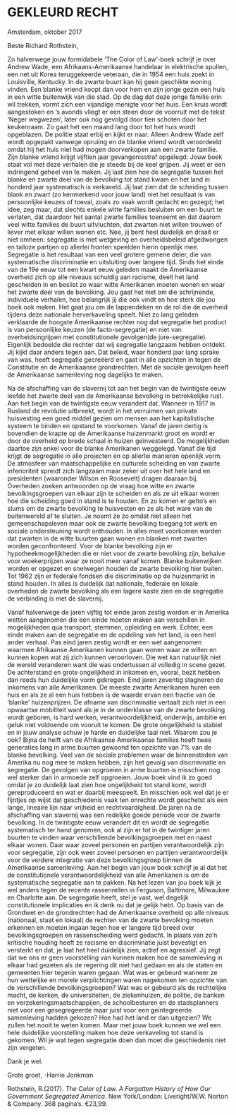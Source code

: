 
# GEKLEURD RECHT
	

Amsterdam, oktober 2017


Beste Richard Rothstein,


Zo halverwege jouw formidabele ‘The Color of Law’-boek schrijf je over Andrew Wade, een Afrikaans-Amerikaanse handelaar in elektrische spullen, een net uit Korea teruggekeerde veteraan, die in 1954 een huis zoekt in Louisville, Kentucky. In de zwarte buurt kan hij geen geschikte woning vinden. Een blanke vriend koopt dan voor hem en zijn jonge gezin een huis in een witte buitenwijk van die stad. Op de dag dat deze jonge familie erin wil trekken, vormt zich een vijandige menigte voor het huis. Een kruis wordt aangestoken en ’s avonds vliegt er een steen door de voorruit met de tekst ‘Neger wegwezen’, later ook nog gevolgd door tien schoten door het keukenraam. Zo gaat het een maand lang door tot het huis wordt opgeblazen. De politie staat erbij en kijkt er naar. Alleen Andrew Wade zelf wordt opgepakt vanwege opruiing en de blanke vriend wordt veroordeeld omdat hij het huis niet had mogen doorverkopen aan een zwarte familie. Zijn blanke vriend krijgt vijftien jaar gevangenisstraf opgelegd. Jouw boek staat vol met deze verhalen die je steeds bij de keel grijpen. Jij weet er een indringend geheel van te maken. Jij laat zien hoe de segregatie tussen het blanke en zwarte deel van de bevolking tot stand kwam en het land in honderd jaar systematisch is verkaveld. Jij laat zien dat de scheiding tussen blank en zwart (zo kenmerkend voor jouw land) niet het resultaat is van persoonlijke keuzes of toeval, zoals zo vaak wordt gedacht en gezegd; het idee, zeg maar, dat slechts enkele witte families besluiten om een buurt te verlaten, dat daardoor het aantal zwarte families toeneemt en dat daarom veel witte families de buurt uitvluchten, dat zwarten niet willen trouwen of liever met elkaar willen wonen etc. Nee, jij bent heel duidelijk en draait er niet omheen: segregatie is met wetgeving en overheidsbeleid afgedwongen en talloze partijen op allerlei fronten speelden hierin openlijk mee. Segregatie is het resultaat van een veel grotere gemene deler, die van systematische discriminatie en uitsluiting over langere tijd. Sinds het einde van de 19e eeuw tot een kwart eeuw geleden maakt de Amerikaanse overheid zich op alle niveaus schuldig aan racisme, deelt het land gescheiden in en beslist zo waar witte Amerikanen moeten wonen en waar het zwarte deel van de bevolking. Jou gaat het niet om die schrijnende, individuele verhalen, hoe belangrijk jij die ook vindt en hoe sterk die jou boek ook maken. Het gaat jou om de lappendeken en de rol die de overheid tijdens deze nationale herverkaveling speelt. Niet zo lang geleden verklaarde de hoogste Amerikaanse rechter nog dat segregatie het product is van persoonlijke keuzen (de facto-segregatie) en niet van overheidsingrijpen met constitutionele gevolgen(de jure-segregatie). Eigenlijk bedoelde die rechter dat wij segregatie langzaam hebben ontdekt. Jij kijkt daar anders tegen aan. Dat beleid, waar honderd jaar lang sprake van was, heeft segregatie gecreëerd en gaat in alle opzichten in tegen de Constitutie en de Amerikaanse grondrechten. Met de sociale gevolgen heeft de Amerikaanse samenleving nog dagelijks te maken. 



Na de afschaffing van de slavernij tot aan het begin van de twintigste eeuw leefde het zwarte deel van de Amerikaanse bevolking in betrekkelijke rust. Aan het begin van de twintigste eeuw verandert dat. Wanneer in 1917 in Rusland de revolutie uitbreekt, wordt in het verruimen van private huisvesting een goed middel gezien om mensen aan het kapitalistische systeem te binden en opstand te voorkomen. Vanaf de jaren dertig is bovendien de krapte op de Amerikaanse huizenmarkt groot en wordt er door de overheid op brede schaal in huizen geïnvesteerd. De mogelijkheden daartoe zijn enkel voor de blanke Amerikanen weggelegd. Vanaf die tijd krijgt de segregatie in alle projecten en op allerlei manieren openlijk vorm. De atmosfeer van maatschappelijke en culturele scheiding en van zwarte inferioriteit spreidt zich langzaam maar zeker uit over het hele land en presidenten (waaronder Wilson en Roosevelt) dragen daaraan bij. Overheden zoeken antwoorden op de vraag hoe witte en zwarte bevolkingsgroepen van elkaar zijn te scheiden en als ze uit elkaar wonen hoe die scheiding goed in stand is te houden. En zo komen er getto’s en slums om de zwarte bevolking te huisvesten en ze als het ware van de buitenwereld af te sluiten. Je noemt ze zo omdat niet alleen het gemeenschapsleven maar ook de zwarte bevolking toegang tot werk en sociale ondersteuning wordt onthouden. In alles moet voorkomen worden dat zwarten in de witte buurten gaan wonen en blanken met zwarten worden geconfronteerd. Voor de blanke bevolking zijn er hypotheekmogelijkheden die er niet voor de zwarte bevolking zijn, behalve voor woekerprijzen waar ze nooit meer vanaf komen. Blanke buitenwijken worden er opgezet en snelwegen houden de zwarte bevolking hier buiten. Tot 1962 zijn er federale fondsen die discriminatie op de huizenmarkt in stand houden. In alles is duidelijk dat nationale, federale en lokale overheden de zwarte bevolking als een lagere kaste zien en de segregatie de verbinding is met de slavernij.

 

Vanaf halverwege de jaren vijftig tot einde jaren zestig worden er in Amerika wetten aangenomen die een einde moeten maken aan verschillen in mogelijkheden qua transport, stemmen, opleiding en werk. Echter, een einde maken aan de segregatie en de opdeling van het land, is een heel ander verhaal. Pas eind jaren zestig wordt er een wet aangenomen waarmee Afrikaanse Amerikanen kunnen gaan wonen waar ze willen en kunnen kopen wat zij zich kunnen veroorloven. Die wet kan natuurlijk niet de wereld veranderen want die was ondertussen al volledig in scene gezet. De achterstand en grote ongelijkheid in inkomen en, vooral, bezit hebben dan reeds hun duidelijke vorm gekregen. Eind jaren zeventig stagneren de inkomens van alle Amerikanen. De meeste zwarte Amerikanen huren een huis en als ze al een huis hebben is de waarde ervan een fractie van de ‘blanke’ huizenprijzen. De afname van discriminatie vertaalt zich niet in een opwaartse mobiliteit want als je in de onderklasse van de zwarte bevolking wordt geboren, is hard werken, verantwoordelijkheid, onderwijs, ambitie en geluk niet voldoende om vooruit te komen. De grote ongelijkheid is stabiel en in jouw analyse schuw je harde en duidelijke taal niet. Waarom zou je ook? Bijna de helft van de Afrikaanse Amerikaanse families heeft twee generaties lang in arme buurten gewoond ten opzichte van 7% van de blanke bevolking. Veel van de sociale problemen waar de binnensteden van Amerika nu nog mee te maken hebben, zijn het gevolg van discriminatie en segregatie. De gevolgen van opgroeien in arme buurten is misschien nog wel sterker dan in armoede zelf opgroeien. Jouw boek vind ik zo goed omdat je zo duidelijk laat zien hoe ongelijkheid tot stand komt, wordt gereproduceerd en wat er daarbij meespeelt. En misschien ook wel dat je er fijntjes op wijst dat geschiedenis vaak ten onrechte wordt geschetst als een lange, lineaire lijn naar vrijheid en rechtvaardigheid. De jaren na de afschaffing van slavernij was een redelijke goede periode voor de zwarte bevolking. In de twintigste eeuw verandert dit en wordt de segregatie systematisch ter hand genomen, ook al zijn er tot in de twintiger jaren buurten te vinden waar verschillende bevolkingsgroepen met en naast elkaar wonen. Daar waar zoveel personen en partijen verantwoordelijk zijn voor segregatie, zijn ook weer zoveel personen en partijen verantwoordelijk voor de verdere integratie van deze bevolkingsgroep binnen de Amerikaanse samenleving. Aan het begin van jouw boek schrijf je al dat het de constitutionele verantwoordelijkheid van alle Amerikanen is om de systematische segregatie aan te pakken. 
Na het lezen van jou boek kijk je wel anders tegen de recente rassenrellen in Ferguson, Baltimore, Milwaukee en Charlotte aan. De segregatie heeft, stel je vast, wel degelijk constitutionele implicaties en ik denk nu dat je gelijk hebt. Op basis van de Grondwet en de grondrechten had de Amerikaanse overheid op alle niveaus (nationaal, staat en lokaal) de rechten van de zwarte bevolking moeten erkennen en moeten ingaan tegen hoe er langere tijd breed over bevolkingsgroepen en rassenscheiding werd gedacht. In plaats van zo’n kritische houding heeft ze racisme en discriminatie juist bevestigt en versterkt en dat, je laat het heel duidelijk zien, actief en agressief. 
Jij zegt dat we ons er geen voorstelling van kunnen maken hoe de samenleving in elkaar had gezeten als de regering dit niet had gedaan en als de staten en gemeenten hier tegenin waren gegaan. Wat was er gebeurd wanneer ze hun wettelijke en morele verplichtingen waren nagekomen ten opzichte van de verschillende bevolkingsgroepen? Wat was er gebeurd als de rechtelijke macht, de kerken, de universiteiten, de ziekenhuizen, de politie, de banken en verzekeringsmaatschappijen, de schoolbesturen en de stadsplanners niet voor een gesegregeerde maar juist voor een geïntegreerde samenleving hadden gekozen? Hoe had het land er dan uitgezien? We zullen het nooit te weten komen. Maar met jouw boek kunnen we wel een hele duidelijke voorstelling maken hoe deze verkaveling tot stand is gekomen. Wil je wat tegen segregatie doen dan moet die geschiedenis niet zijn vergeten. 


Dank je wel.


Grote groet, -Harrie Jonkman


Rothstein, R.(2017). *The Color of Law. A Forgotten History of How Our Government Segregated America*. New York/London: Liveright/W.W. Norton & Company. 368 pagina’s. €23,99.

